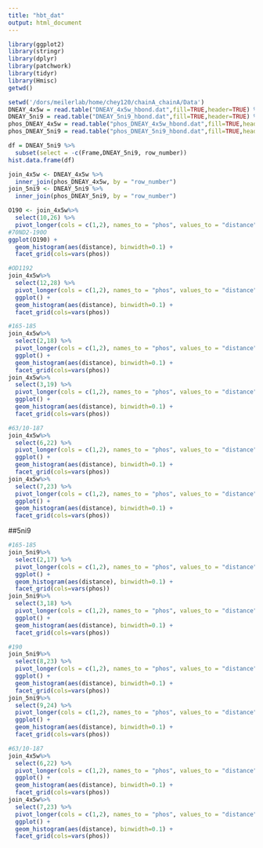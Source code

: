 ```yaml
---
title: "hbt_dat"
output: html_document
---
```


```r
library(ggplot2)
library(stringr)
library(dplyr)
library(patchwork)
library(tidyr)
library(Hmisc)
getwd()
```

```r
setwd('/dors/meilerlab/home/chey120/chainA_chainA/Data')
DNEAY_4x5w = read.table("DNEAY_4x5w_hbond.dat",fill=TRUE,header=TRUE) %>% mutate(row_number= 1:n())
DNEAY_5ni9 = read.table("DNEAY_5ni9_hbond.dat",fill=TRUE,header=TRUE) %>% mutate(row_number= 1:n())
phos_DNEAY_4x5w = read.table("phos_DNEAY_4x5w_hbond.dat",fill=TRUE,header = TRUE) %>% mutate(row_number= 1:n())
phos_DNEAY_5ni9 = read.table("phos_DNEAY_5ni9_hbond.dat",fill=TRUE,header = TRUE) %>% mutate(row_number= 1:n())
```

```r
df = DNEAY_5ni9 %>% 
  subset(select = -c(Frame,DNEAY_5ni9, row_number))
hist.data.frame(df)
```

```r
join_4x5w <- DNEAY_4x5w %>%
  inner_join(phos_DNEAY_4x5w, by = "row_number")
join_5ni9 <- DNEAY_5ni9 %>%
  inner_join(phos_DNEAY_5ni9, by = "row_number")
```

```r
O190 <- join_4x5w%>%
  select(10,26) %>% 
  pivot_longer(cols = c(1,2), names_to = "phos", values_to = "distance")
#70ND2-190O
ggplot(O190) + 
  geom_histogram(aes(distance), binwidth=0.1) + 
  facet_grid(cols=vars(phos))
```

```r
#OD1192
join_4x5w%>%
  select(12,28) %>% 
  pivot_longer(cols = c(1,2), names_to = "phos", values_to = "distance")%>%
  ggplot() + 
  geom_histogram(aes(distance), binwidth=0.1) + 
  facet_grid(cols=vars(phos))
```

```r
#165-185
join_4x5w%>%
  select(2,18) %>% 
  pivot_longer(cols = c(1,2), names_to = "phos", values_to = "distance")%>%
  ggplot() + 
  geom_histogram(aes(distance), binwidth=0.1) + 
  facet_grid(cols=vars(phos))
join_4x5w%>%
  select(3,19) %>% 
  pivot_longer(cols = c(1,2), names_to = "phos", values_to = "distance")%>%
  ggplot() + 
  geom_histogram(aes(distance), binwidth=0.1) + 
  facet_grid(cols=vars(phos))
```

```r
#63/10-187
join_4x5w%>%
  select(6,22) %>% 
  pivot_longer(cols = c(1,2), names_to = "phos", values_to = "distance")%>%
  ggplot() + 
  geom_histogram(aes(distance), binwidth=0.1) + 
  facet_grid(cols=vars(phos))
join_4x5w%>%
  select(7,23) %>% 
  pivot_longer(cols = c(1,2), names_to = "phos", values_to = "distance")%>%
  ggplot() + 
  geom_histogram(aes(distance), binwidth=0.1) + 
  facet_grid(cols=vars(phos))
```
##5ni9
```r
#165-185
join_5ni9%>%
  select(2,17) %>% 
  pivot_longer(cols = c(1,2), names_to = "phos", values_to = "distance")%>%
  ggplot() + 
  geom_histogram(aes(distance), binwidth=0.1) + 
  facet_grid(cols=vars(phos))
join_5ni9%>%
  select(3,18) %>% 
  pivot_longer(cols = c(1,2), names_to = "phos", values_to = "distance")%>%
  ggplot() + 
  geom_histogram(aes(distance), binwidth=0.1) + 
  facet_grid(cols=vars(phos))
```

```r
#190
join_5ni9%>%
  select(8,23) %>% 
  pivot_longer(cols = c(1,2), names_to = "phos", values_to = "distance")%>%
  ggplot() + 
  geom_histogram(aes(distance), binwidth=0.1) + 
  facet_grid(cols=vars(phos))
join_5ni9%>%
  select(9,24) %>% 
  pivot_longer(cols = c(1,2), names_to = "phos", values_to = "distance")%>%
  ggplot() + 
  geom_histogram(aes(distance), binwidth=0.1) + 
  facet_grid(cols=vars(phos))
```

```r
#63/10-187
join_4x5w%>%
  select(6,22) %>% 
  pivot_longer(cols = c(1,2), names_to = "phos", values_to = "distance")%>%
  ggplot() + 
  geom_histogram(aes(distance), binwidth=0.1) + 
  facet_grid(cols=vars(phos))
join_4x5w%>%
  select(7,23) %>% 
  pivot_longer(cols = c(1,2), names_to = "phos", values_to = "distance")%>%
  ggplot() + 
  geom_histogram(aes(distance), binwidth=0.1) + 
  facet_grid(cols=vars(phos))
```